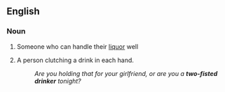 ==English==

===Noun===
{{en-noun|head=[[two-fisted]] [[drinker]]}}

# {{lb|en|figuratively|idiomatic}} Someone who can handle their [[liquor]] well
# A person clutching a drink in each hand.
#: ''Are you holding that for your girlfriend, or are you a '''two-fisted drinker''' tonight?''